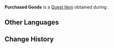{{Item Infobox
|title        = Purchased Goods
|id           = 120043
|image        = Item Purchased Goods Version 1.png
|type         = Quest Items
|description  = Items that Nilou bought for the Zubayr Theater. Apart from materials for making performance props, there are other items here that either fall under daily use or celebratory purposes. It would be too much of a burden for one person to move this stuff themselves, but an experienced adventurer would probably know how to handle that...
|source1      = [[The Warm Rhythm of the Streets]]
}}
'''Purchased Goods''' is a [[Quest Item]] obtained during {{Quest|The Warm Rhythm of the Streets}}.

==Other Languages==
{{Other Languages
|default_hidden = 1
|en      = Purchased Goods
|zhs     = 采购物资
|zhs_rm  = Cǎigòu Wùzī
|zht     = 採購物資
|zht_rm  = Cǎigòu Wùzī
|ja      = 仕入れた物資
|ja_rm   = Shiireta Busshi
|ko      = 구매 물자
|es      = Materiales comprados
|fr      = Matériaux achetés
|ru      = Купленные товары
|th      = สินค้าที่ซื้อมา
|th_rm   = 
|vi      = Vật Tư Mua Sắm
|de      = Gekaufte Materialien
|id      = Barang Belanjaan
|pt      = Mercadorias Compradas
|tr      = Satın Alınan Mallar
|it      = Beni acquistati
}}

==Change History==
{{Change History|3.1}}